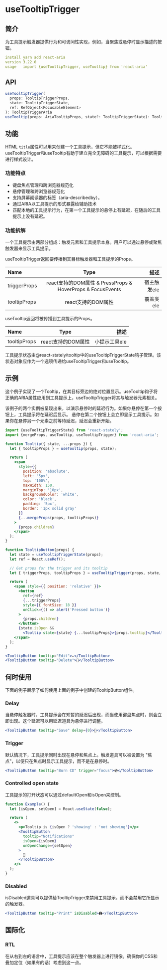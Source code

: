 # useTooltipTrigger

## 简介

为工具提示触发器提供行为和可访问性实现，例如，当聚焦或悬停时显示描述的按钮。

```yml
install	yarn add react-aria
version	3.22.0
usage	import {useTooltipTrigger, useTooltip} from 'react-aria'

```

## API 

```jsx
useTooltipTrigger(
  props: TooltipTriggerProps,
  state: TooltipTriggerState,
  ref: RefObject<FocusableElement>
): TooltipTriggerAria
useTooltip(props: AriaTooltipProps, state?: TooltipTriggerState): TooltipAria
```

## 功能

HTML `title`属性可以用来创建一个工具提示，但它不能被样式化。useTooltipTrigger和useTooltip有助于建立完全无障碍的工具提示，可以根据需要进行样式设计。

### 功能特点

- 键盘焦点管理和跨浏览器规范化
- 悬停管理和跨浏览器规范化
- 支持屏幕阅读器的标签（aria-describedby）。
- 通过ARIA以工具提示的形式暴露给辅助技术
- 匹配本地的工具提示行为，在第一个工具提示的悬停上有延迟，在随后的工具提示上没有延迟。

### 功能拆解

一个工具提示由两部分组成：触发元素和工具提示本身。用户可以通过悬停或聚焦触发器来显示工具提示。

useTooltipTrigger返回要传播到其目标触发器和工具提示的Props。

| Name        | Type         |         描述 |
| :------------ | :---------: | ----------: |
| triggerProps        |    react支持的DOM属性  & PressProps & HoverProps & FocusEvents   | 宿主触发ele |
| tooltipProps     |     react支持的DOM属性     |    覆盖类ele |


useTooltip返回将被传播到工具提示的Props。

| Name        | Type         |         描述 |
| :------------ | :---------: | ----------: |
| tooltipProps |  react支持的DOM属性     |   小提示工具ele |

工具提示状态由@react-stately/tooltip中的useTooltipTriggerState钩子管理。该状态对象应作为一个选项传递给useTooltipTrigger和useTooltip。

## 示例

这个例子实现了一个Tooltip，在其目标旁边的绝对位置显示。useTooltip钩子将正确的ARIA属性应用到工具提示上，useTooltipTrigger将其与触发器元素相关。

该例子的两个实例被呈现出来，以演示悬停时的延迟行为。如果你悬停在第一个按钮上，工具提示将在延迟后显示。
悬停在第二个按钮上会立即显示工具提示。如果你在悬停另一个元素之前等待延迟，延迟会重新开始。

```jsx
import {useTooltipTriggerState} from 'react-stately';
import {mergeProps, useTooltip, useTooltipTrigger} from 'react-aria';

function Tooltip({ state, ...props }) {
  let { tooltipProps } = useTooltip(props, state);

  return (
    <span
      style={{
        position: 'absolute',
        left: '5px',
        top: '100%',
        maxWidth: 150,
        marginTop: '10px',
        backgroundColor: 'white',
        color: 'black',
        padding: '5px',
        border: '1px solid gray'
      }}
      {...mergeProps(props, tooltipProps)}
    >
      {props.children}
    </span>
  );
}

function TooltipButton(props) {
  let state = useTooltipTriggerState(props);
  let ref = React.useRef();

  // Get props for the trigger and its tooltip
  let { triggerProps, tooltipProps } = useTooltipTrigger(props, state, ref);

  return (
    <span style={{ position: 'relative' }}>
      <button
        ref={ref}
        {...triggerProps}
        style={{ fontSize: 18 }}
        onClick={() => alert('Pressed button')}
      >
        {props.children}
      </button>
      {state.isOpen &&
        <Tooltip state={state} {...tooltipProps}>{props.tooltip}</Tooltip>}
    </span>
  );
}

<TooltipButton tooltip="Edit">✏️</TooltipButton>
<TooltipButton tooltip="Delete">🚮</TooltipButton>

```

## 何时使用

下面的例子展示了如何使用上面的例子中创建的TooltipButton组件。

### Delay

当悬停触发器时，工具提示会在短暂的延迟后出现，而当使用键盘焦点时，则会立即出现。这个延迟可以用延迟道具为悬停进行调整。

```jsx
<TooltipButton tooltip="Save" delay={0}>💾</TooltipButton>
```

### Trigger

默认情况下，工具提示同时出现在悬停和焦点上。触发道具可以被设置为 "焦点"，以便只在焦点时显示工具提示，而不是在悬停时。

```jsx
<TooltipButton tooltip="Burn CD" trigger="focus">💿</TooltipButton>
```

### Controlled open state

工具提示的打开状态可以通过defaultOpen和isOpen来控制。

```jsx
function Example() {
  let [isOpen, setOpen] = React.useState(false);

  return (
    <>
      <p>Tooltip is {isOpen ? 'showing' : 'not showing'}</p>
      <TooltipButton
        tooltip="Notifications"
        isOpen={isOpen}
        onOpenChange={setOpen}
      >
        📣
      </TooltipButton>
    </>
  );
}
```

### Disabled

isDisabled道具可以提供给TooltipTrigger来禁用工具提示，而不会禁用它所显示的触发器。

```jsx
<TooltipButton tooltip="Print" isDisabled>🖨</TooltipButton>
```

## 国际化

### RTL

在从右到左的语言中，工具提示应该在整个触发器上进行镜像。确保你的CSS和叠加定位（如果有的话）考虑到这一点。

